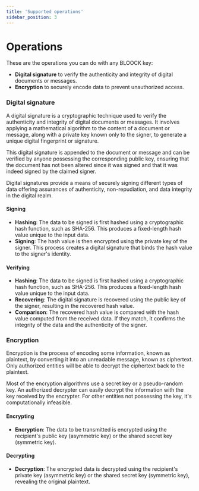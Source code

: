 ```yaml
---
title: 'Supported operations'
sidebar_position: 3
---
```


# Operations

These are the operations you can do with any BLOOCK key:

- **Digital signature** to verify the authenticity and integrity of digital documents or messages.
- **Encryption** to securely encode data to prevent unauthorized access.

### Digital signature

A digital signature is a cryptographic technique used to verify the authenticity and integrity of digital documents or messages. It involves applying a mathematical algorithm to the content of a document or message, along with a private key known only to the signer, to generate a unique digital fingerprint or signature.

This digital signature is appended to the document or message and can be verified by anyone possessing the corresponding public key, ensuring that the document has not been altered since it was signed and that it was indeed signed by the claimed signer.

Digital signatures provide a means of securely signing different types of data offering assurances of authenticity, non-repudiation, and data integrity in the digital realm.

#### Signing

- **Hashing**: The data to be signed is first hashed using a cryptographic hash function, such as SHA-256. This produces a fixed-length hash value unique to the input data.
- **Signing**: The hash value is then encrypted using the private key of the signer. This process creates a digital signature that binds the hash value to the signer's identity.

#### Verifying

- **Hashing**: The data to be signed is first hashed using a cryptographic hash function, such as SHA-256. This produces a fixed-length hash value unique to the input data.
- **Recovering**: The digital signature is recovered using the public key of the signer, resulting in the recovered hash value.
- **Comparison**: The recovered hash value is compared with the hash value computed from the received data. If they match, it confirms the integrity of the data and the authenticity of the signer.

### Encryption

Encryption is the process of encoding some information, known as plaintext, by converting it into an unreadable message, known as ciphertext. Only authorized entities will be able to decrypt the ciphertext back to the plaintext.

Most of the encryption algorithms use a secret key or a pseudo-random key. An authorized decrypter can easily decrypt the information with the key received by the encrypter. For other entities not possessing the key, it's computationally infeasible.

#### Encrypting

- **Encryption**: The data to be transmitted is encrypted using the recipient's public key (asymmetric key) or the shared secret key (symmetric key).

#### Decrypting

- **Decryption**: The encrypted data is decrypted using the recipient's private key (asymmetric key) or the shared secret key (symmetric key), revealing the original plaintext.
